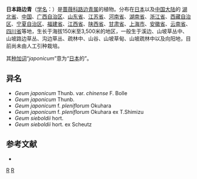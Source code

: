 {{Speciesbox
| image = Geum japonicum 1.JPG
| genus = Geum
| species = japonicum
| authority = Thunb., 1784
| subdivision_ranks =[[变种|变种]]
| subdivision =
* 日本路边青 ''G. j.'' var. ''japonicum''
* [[柔毛路边青|柔毛路边青]] ''G. j.'' var. ''chinense''
}}

'''日本路边青'''（[[学名|学名]]：{{lang|la|''Geum japonicum''}}）是[[蔷薇科|蔷薇科]][[路边青属|路边青属]]的植物。分布在[[日本|日本]]以及[[中国大陆|中国大陆]]的 [[湖北省|湖北省]]、[[中国|中国]]、[[广西自治区|广西自治区]]、[[山东省|山东省]]、[[江苏省|江苏省]]、[[河南省|河南省]]、[[湖南省|湖南省]]、[[浙江省|浙江省]]、[[西藏自治区|西藏自治区]]、[[宁夏自治区|宁夏自治区]]、[[福建省|福建省]]、[[江西省|江西省]]、[[陕西省|陕西省]]、[[甘肃省|甘肃省]]、[[上海市|上海市]]、[[安徽省|安徽省]]、[[云南省|云南省]]、[[四川省|四川省]]等地，生长于海拔150米至3,500米的地区，一般生于溪边、山坡草丛中、山坡路边草丛、沟边草丛、疏林中、山谷、山坡草甸、山坡疏林中以及向阳地，目前尚未由人工引种栽培。

其[[种加词|种加词]]“''japonicum''”意为“[[日本|日本]]的”。

== 异名 ==
* ''Geum japonicum'' Thunb. var. ''chinense'' F. Bolle
* ''Geum japonicum'' Thunb.
* ''Geum japonicum'' f. ''pleniflorum'' Okuhara
* ''Geum japonicum'' f. ''pleniflorum'' Okuhara ex T.Shimizu
* ''Geum sieboldii'' hort.
* ''Geum sieboldii'' hort. ex Scheutz

== 参考文献 ==
<div class="references-small">
* {{cite web| url =http://www.bioinfo.cn/db05/KmzwSpecies.php?action=view&id=19069| title =日本路边青（原变种）| work =《中国高等植物数据库全库》| publisher =中国科学院微生物研究所| author =昆明植物研究所| accessdate =2009-02-25| deadurl =yes| archiveurl =https://web.archive.org/web/20160305053402/http://www.bioinfo.cn/db05/KmzwSpecies.php?action=view&id=19069| archivedate =2016-03-05}}
</div>
{{Taxonbar|from=Q164367}}

[[Category:路边青属|R]]
[[Category:1784年描述的植物|R]]